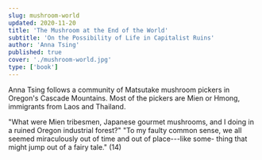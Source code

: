 ```yaml
---
slug: mushroom-world
updated: 2020-11-20
title: 'The Mushroom at the End of the World'
subtitle: 'On the Possibility of Life in Capitalist Ruins'
author: 'Anna Tsing'
published: true
cover: './mushroom-world.jpg'
type: ['book']
---
```


Anna Tsing follows a community of Matsutake mushroom pickers in Oregon's Cascade Mountains. Most of the pickers are Mien or Hmong, immigrants from Laos and Thailand.

"What were Mien tribesmen, Japanese gourmet mushrooms, and I doing in a ruined Oregon industrial forest?" "To my faulty common sense, we all seemed miraculously out of time and out of place---like some- thing that might jump out of a fairy tale." (14)
